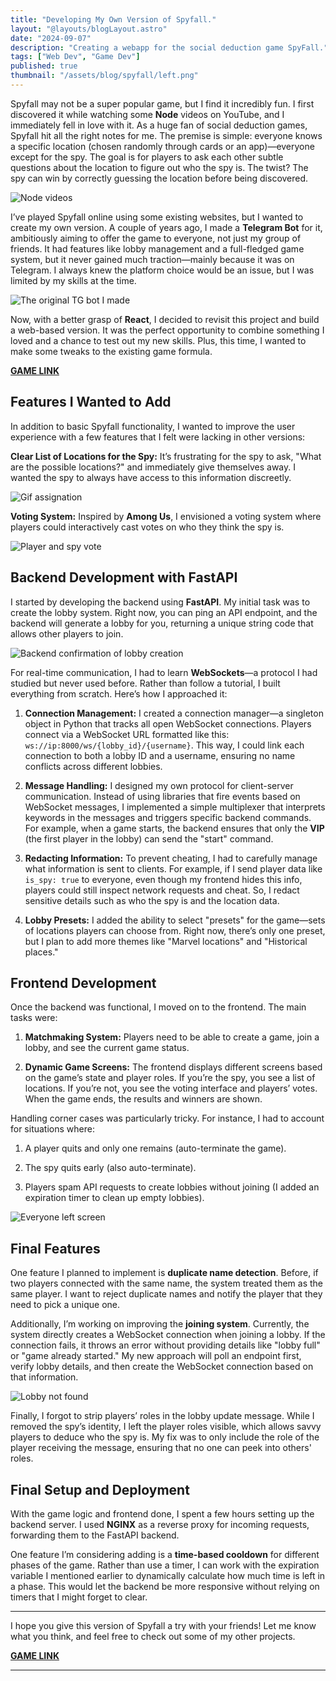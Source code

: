 ```yaml
---
title: "Developing My Own Version of Spyfall."
layout: "@layouts/blogLayout.astro"
date: "2024-09-07"
description: "Creating a webapp for the social deduction game SpyFall."
tags: ["Web Dev", "Game Dev"]
published: true
thumbnail: "/assets/blog/spyfall/left.png"
---
```



Spyfall may not be a super popular game, but I find it incredibly fun. I first discovered it while watching some **Node** videos on YouTube, and I immediately fell in love with it. As a huge fan of social deduction games, Spyfall hit all the right notes for me. The premise is simple: everyone knows a specific location (chosen randomly through cards or an app)—everyone except for the spy. The goal is for players to ask each other subtle questions about the location to figure out who the spy is. The twist? The spy can win by correctly guessing the location before being discovered.

![Node videos](/assets/blog/spyfall/node.png)

I’ve played Spyfall online using some existing websites, but I wanted to create my own version. A couple of years ago, I made a **Telegram Bot** for it, ambitiously aiming to offer the game to everyone, not just my group of friends. It had features like lobby management and a full-fledged game system, but it never gained much traction—mainly because it was on Telegram. I always knew the platform choice would be an issue, but I was limited by my skills at the time.

![The original TG bot I made](/assets/blog/spyfall/telegram2.png)

Now, with a better grasp of **React**, I decided to revisit this project and build a web-based version. It was the perfect opportunity to combine something I loved and a chance to test out my new skills. Plus, this time, I wanted to make some tweaks to the existing game formula.

[**GAME LINK**](https://spyfall.derewah.dev)

## Features I Wanted to Add

In addition to basic Spyfall functionality, I wanted to improve the user experience with a few features that I felt were lacking in other versions:

**Clear List of Locations for the Spy:** It’s frustrating for the spy to ask, "What are the possible locations?" and immediately give themselves away. I wanted the spy to always have access to this information discreetly.

![Gif assignation](/assets/blog/spyfall/loc.gif)

**Voting System:** Inspired by **Among Us**, I envisioned a voting system where players could interactively cast votes on who they think the spy is.

![Player and spy vote](/assets/blog/spyfall/vote.png)

## Backend Development with FastAPI

I started by developing the backend using **FastAPI**. My initial task was to create the lobby system. Right now, you can ping an API endpoint, and the backend will generate a lobby for you, returning a unique string code that allows other players to join.

![Backend confirmation of lobby creation](/assets/blog/spyfall/insomnia1.png)

For real-time communication, I had to learn **WebSockets**—a protocol I had studied but never used before. Rather than follow a tutorial, I built everything from scratch. Here’s how I approached it:

1. **Connection Management:** I created a connection manager—a singleton object in Python that tracks all open WebSocket connections. Players connect via a WebSocket URL formatted like this: `ws://ip:8000/ws/{lobby_id}/{username}`. This way, I could link each connection to both a lobby ID and a username, ensuring no name conflicts across different lobbies.
   
2. **Message Handling:** I designed my own protocol for client-server communication. Instead of using libraries that fire events based on WebSocket messages, I implemented a simple multiplexer that interprets keywords in the messages and triggers specific backend commands. For example, when a game starts, the backend ensures that only the **VIP** (the first player in the lobby) can send the "start" command.

3. **Redacting Information:** To prevent cheating, I had to carefully manage what information is sent to clients. For example, if I send player data like `is_spy: true` to everyone, even though my frontend hides this info, players could still inspect network requests and cheat. So, I redact sensitive details such as who the spy is and the location data.

4. **Lobby Presets:** I added the ability to select "presets" for the game—sets of locations players can choose from. Right now, there’s only one preset, but I plan to add more themes like "Marvel locations" and "Historical places."

## Frontend Development

Once the backend was functional, I moved on to the frontend. The main tasks were:

1. **Matchmaking System:** Players need to be able to create a game, join a lobby, and see the current game status.
   
2. **Dynamic Game Screens:** The frontend displays different screens based on the game’s state and player roles. If you’re the spy, you see a list of locations. If you’re not, you see the voting interface and players’ votes. When the game ends, the results and winners are shown.

Handling corner cases was particularly tricky. For instance, I had to account for situations where:

1. A player quits and only one remains (auto-terminate the game).

2. The spy quits early (also auto-terminate).

3. Players spam API requests to create lobbies without joining (I added an expiration timer to clean up empty lobbies).

![Everyone left screen](/assets/blog/spyfall/left.png)

## Final Features

One feature I planned to implement is **duplicate name detection**. Before, if two players connected with the same name, the system treated them as the same player. I want to reject duplicate names and notify the player that they need to pick a unique one.

Additionally, I’m working on improving the **joining system**. Currently, the system directly creates a WebSocket connection when joining a lobby. If the connection fails, it throws an error without providing details like "lobby full" or "game already started." My new approach will poll an endpoint first, verify lobby details, and then create the WebSocket connection based on that information.

![Lobby not found](/assets/blog/spyfall/lobbynotfound.png)

Finally, I forgot to strip players’ roles in the lobby update message. While I removed the spy’s identity, I left the player roles visible, which allows savvy players to deduce who the spy is. My fix was to only include the role of the player receiving the message, ensuring that no one can peek into others' roles.

## Final Setup and Deployment

With the game logic and frontend done, I spent a few hours setting up the backend server. I used **NGINX** as a reverse proxy for incoming requests, forwarding them to the FastAPI backend.

One feature I’m considering adding is a **time-based cooldown** for different phases of the game. Rather than use a timer, I can work with the expiration variable I mentioned earlier to dynamically calculate how much time is left in a phase. This would let the backend be more responsive without relying on timers that I might forget to clear.

---

I hope you give this version of Spyfall a try with your friends! Let me know what you think, and feel free to check out some of my other projects.

[**GAME LINK**](https://spyfall.derewah.dev)

---